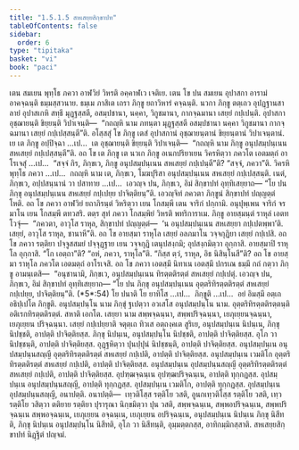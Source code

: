 ```yaml
---
title: "1.5.1.5 สหเสยฺยสิกฺขาปท"
tableOfContents: false
sidebar:
  order: 6
type: "tipitaka"
basket: "vi"
book: "paci"
---
```



<DynamicBreadcrumb />

<Division number="49" book="paci">

<Paragraph number="164" book="paci">
เตน สมเยน พุทฺโธ ภควา อาฬวิยํ วิหรติ อคฺคาฬเว เจติเย. เตน โข ปน สมเยน อุปาสกา อารามํ อาคจฺฉนฺติ ธมฺมสฺสวนาย. ธมฺเม ภาสิเต เถรา ภิกฺขู ยถาวิหารํ คจฺฉนฺติ. นวกา ภิกฺขู ตตฺเถว อุปฏฺฐานสาลายํ อุปาสเกหิ สทฺธึ มุฏฺฐสฺสตี, อสมฺปชานา, นคฺคา, วิกูชมานา, กากจฺฉมานา เสยฺยํ กปฺเปนฺติ. อุปาสกา อุชฺฌายนฺติ ขิยฺยนฺติ วิปาเจนฺติ—  “กถญฺหิ นาม ภทนฺตา มุฏฺฐสฺสตี อสมฺปชานา นคฺคา วิกูชมานา กากจฺฉมานา เสยฺยํ กปฺเปสฺสนฺตี”ติ.
</Paragraph>

<Paragraph number="165" book="paci">
อโสฺสสุํ โข ภิกฺขู เตสํ อุปาสกานํ อุชฺฌายนฺตานํ ขิยฺยนฺตานํ วิปาเจนฺตานํ. เย เต ภิกฺขู อปฺปิจฺฉา …เป…  เต อุชฺฌายนฺติ ขิยฺยนฺติ วิปาเจนฺติ—  “กถญฺหิ นาม ภิกฺขู อนุปสมฺปนฺเนน สหเสยฺยํ กปฺเปสฺสนฺตี”ติ.
</Paragraph>

<Paragraph number="166" book="paci">
อถ โข เต ภิกฺขู เต นวเก ภิกฺขู อเนกปริยาเยน วิครหิตฺวา ภควโต เอตมตฺถํ อาโรเจสุํ …เป…  “สจฺจํ กิร, ภิกฺขเว, ภิกฺขู อนุปสมฺปนฺเนน สหเสยฺยํ กปฺเปนฺตี”ติ? “สจฺจํ, ภควา”ติ. วิครหิ พุทฺโธ ภควา …เป…  กถญฺหิ นาม เต, ภิกฺขเว, โมฆปุริสา อนุปสมฺปนฺเนน สหเสยฺยํ กปฺเปสฺสนฺติ. เนตํ, ภิกฺขเว, อปฺปสนฺนานํ วา ปสาทาย …เป…  เอวญฺจ ปน, ภิกฺขเว, อิมํ สิกฺขาปทํ อุทฺทิเสยฺยาถ—
</Paragraph>

<Paragraph number="167" book="paci">
<Emphasis>“โย ปน ภิกฺขุ อนุปสมฺปนฺเนน สหเสยฺยํ กปฺเปยฺย ปาจิตฺติยนฺ”</Emphasis>ติ.
</Paragraph>

<Paragraph number="168" book="paci">
เอวญฺจิทํ ภควตา ภิกฺขูนํ สิกฺขาปทํ ปญฺญตฺตํ โหติ.
</Paragraph>

</Division>
<Division number="50" book="paci">

<Paragraph number="169" book="paci">
อถ โข ภควา อาฬวิยํ ยถาภิรนฺตํ วิหริตฺวา เยน โกสมฺพี เตน จาริกํ ปกฺกามิ. อนุปุพฺเพน จาริกํ จรมาโน เยน โกสมฺพี ตทวสริ. ตตฺร สุทํ ภควา โกสมฺพิยํ วิหรติ พทริการาเม. ภิกฺขู อายสฺมนฺตํ ราหุลํ เอตทโวจุํ—  “ภควตา, อาวุโส ราหุล, สิกฺขาปทํ ปญฺญตฺตํ—  ‘น อนุปสมฺปนฺเนน สหเสยฺยา กปฺเปตพฺพา’ติ. เสยฺยํ, อาวุโส ราหุล, ชานาหี”ติ. อถ โข อายสฺมา ราหุโล เสยฺยํ อลภมาโน วจฺจกุฏิยา เสยฺยํ กปฺเปสิ. อถ โข ภควา รตฺติยา ปจฺจูสสมยํ ปจฺจุฏฺฐาย เยน วจฺจกุฏิ เตนุปสงฺกมิ; อุปสงฺกมิตฺวา อุกฺกาสิ. อายสฺมาปิ ราหุโล อุกฺกาสิ. “โก เอตฺถา”ติ? “อหํ, ภควา, ราหุโล”ติ. “กิสฺส ตฺวํ, ราหุล, อิธ นิสินฺโนสี”ติ?
</Paragraph>

<Paragraph number="170" book="paci">
อถ โข อายสฺมา ราหุโล ภควโต เอตมตฺถํ อาโรเจสิ. อถ โข ภควา เอตสฺมึ นิทาเน เอตสฺมึ ปกรเณ ธมฺมึ กถํ กตฺวา ภิกฺขู อามนฺเตสิ—  “อนุชานามิ, ภิกฺขเว, อนุปสมฺปนฺเนน ทิรตฺตติรตฺตํ สหเสยฺยํ กปฺเปตุํ. เอวญฺจ ปน, ภิกฺขเว, อิมํ สิกฺขาปทํ อุทฺทิเสยฺยาถ—
</Paragraph>

</Division>
<Division number="51" book="paci">

<Paragraph number="171" book="paci">
<Emphasis>“โย ปน ภิกฺขุ อนุปสมฺปนฺเนน อุตฺตริทิรตฺตติรตฺตํ สหเสยฺยํ กปฺเปยฺย, ปาจิตฺติยนฺ”</Emphasis>ติ. (*5*:<Emphasis>54</Emphasis>)
</Paragraph>

</Division>
<Division number="52" book="paci">

<Paragraph number="172" book="paci">
<Emphasis>โย ปนา</Emphasis>ติ โย ยาทิโส …เป…  <Emphasis>ภิกฺขู</Emphasis>ติ …เป…  อยํ อิมสฺมึ อตฺเถ อธิปฺเปโต ภิกฺขูติ.
</Paragraph>

<Paragraph number="173" book="paci">
<Emphasis>อนุปสมฺปนฺโน</Emphasis> นาม ภิกฺขุํ ฐเปตฺวา อวเสโส อนุปสมฺปนฺโน นาม.
</Paragraph>

<Paragraph number="174" book="paci">
<Emphasis>อุตฺตริทิรตฺตติรตฺตนฺ</Emphasis>ติ อติเรกทิรตฺตติรตฺตํ.
</Paragraph>

<Paragraph number="175" book="paci">
<Emphasis>สหา</Emphasis>ติ เอกโต.
</Paragraph>

<Paragraph number="176" book="paci">
<Emphasis>เสยฺยา</Emphasis> นาม สพฺพจฺฉนฺนา, สพฺพปริจฺฉนฺนา, เยภุเยฺยนจฺฉนฺนา, เยภุเยฺยน ปริจฺฉนฺนา.
</Paragraph>

<Paragraph number="177" book="paci">
<Emphasis>เสยฺยํ กปฺเปยฺยา</Emphasis>ติ จตุตฺเถ ทิวเส อตฺถงฺคเต สูริเย, อนุปสมฺปนฺเน นิปนฺเน, ภิกฺขุ นิปชฺชติ, อาปตฺติ ปาจิตฺติยสฺส. ภิกฺขุ นิปนฺเน, อนุปสมฺปนฺโน นิปชฺชติ, อาปตฺติ ปาจิตฺติยสฺส. อุโภ วา นิปชฺชนฺติ, อาปตฺติ ปาจิตฺติยสฺส. อุฏฺฐหิตฺวา ปุนปฺปุนํ นิปชฺชนฺติ, อาปตฺติ ปาจิตฺติยสฺส.
</Paragraph>

</Division>
<Division number="53" book="paci">

<Paragraph number="178" book="paci">
อนุปสมฺปนฺเน อนุปสมฺปนฺนสญฺญี อุตฺตริทิรตฺตติรตฺตํ สหเสยฺยํ กปฺเปติ, อาปตฺติ ปาจิตฺติยสฺส. อนุปสมฺปนฺเน เวมติโก อุตฺตริทิรตฺตติรตฺตํ สหเสยฺยํ กปฺเปติ, อาปตฺติ ปาจิตฺติยสฺส. อนุปสมฺปนฺเน อุปสมฺปนฺนสญฺญี อุตฺตริทิรตฺตติรตฺตํ สหเสยฺยํ กปฺเปติ, อาปตฺติ ปาจิตฺติยสฺส.
</Paragraph>

<Paragraph number="179" book="paci">
อุปฑฺฒจฺฉนฺเน อุปฑฺฒปริจฺฉนฺเน, อาปตฺติ ทุกฺกฏสฺส. อุปสมฺปนฺเน อนุปสมฺปนฺนสญฺญี, อาปตฺติ ทุกฺกฏสฺส. อุปสมฺปนฺเน เวมติโก, อาปตฺติ ทุกฺกฏสฺส. อุปสมฺปนฺเน อุปสมฺปนฺนสญฺญี, อนาปตฺติ.
</Paragraph>

</Division>
<Division number="54" book="paci">

<Paragraph number="180" book="paci">
อนาปตฺติ—  เทฺวติโสฺส รตฺติโย วสติ, อูนกเทฺวติโสฺส รตฺติโย วสติ, เทฺว รตฺติโย วสิตฺวา ตติยาย รตฺติยา ปุรารุณา นิกฺขมิตฺวา ปุน วสติ, สพฺพจฺฉนฺเน, สพฺพอปริจฺฉนฺเน, สพฺพปริจฺฉนฺเน สพฺพอจฺฉนฺเน, เยภุเยฺยน อจฺฉนฺเน, เยภุเยฺยน อปริจฺฉนฺเน, อนุปสมฺปนฺเน นิปนฺเน ภิกฺขุ นิสีทติ, ภิกฺขุ นิปนฺเน อนุปสมฺปนฺโน นิสีทติ, อุโภ วา นิสีทนฺติ, อุมฺมตฺตกสฺส, อาทิกมฺมิกสฺสาติ.

</Paragraph>
</Division>

<Paragraph number="181" type="center" book="paci">
สหเสยฺยสิกฺขาปทํ นิฏฺฐิตํ ปญฺจมํ.
</Paragraph>